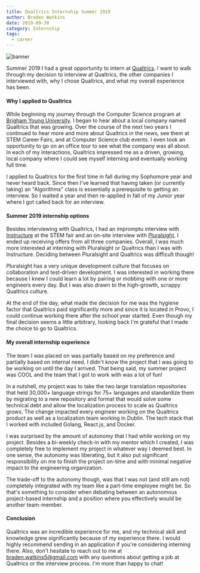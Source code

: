 ```yaml
---
title: Qualtrics Internship Summer 2019
author: Braden Watkins
date: 2019-09-30
category: Internship
tags:
  - career
---
```


![banner](./qualtrics.jpg)

Summer 2019 I had a great opportunity to intern at [Qualtrics]. I want to walk through my decision to interview at Qualtrics, the other companies I interviewed with, why I chose Qualtrics, and what my overall experience has been.

#### Why I applied to Qualtrics

While beginning my journey through the Computer Science program at [Brigham Young University]. I began to hear about a local company named Qualtrics that was growing. Over the course of the next two years I continued to hear more and more about Qualtrics in the news, see them at STEM Career Fairs, and at Computer Science club events. I even took an opportunity to go on an office tour to see what the company was all about. In each of my interactions, Qualtrics impressed me as a driven, growing, local company where I could see myself interning and eventually working full time.

I applied to Qualtrics for the first time in fall during my Sophomore year and never heard back. Since then I've learned that having taken (or currently taking) an "Algorithms" class is essentially a prerequisite to getting an interview. So I waited a year and then re-applied in fall of my Junior year where I got called back for an interview.

#### Summer 2019 internship options

Besides interviewing with Qualtrics, I had an impromptu interview with [Instructure] at the STEM fair and an on-site interview with [Pluralsight]. I ended up receiving offers from all three companies. Overall, I was much more interested at interning with Pluralsight or Qualtrics than I was with Instructure. Deciding between Pluralsight and Qualtrics was difficult though!

Pluralsight has a very unique development culture that focuses on collaboration and test-driven development. I was interested in working there because I knew I could learn a lot by pairing or mobbing with one or more engineers every day. But I was also drawn to the high-growth, scrappy Qualtrics culture.

At the end of the day, what made the decision for me was the hygiene factor that Qualtrics paid significantly more and since it is located in Provo, I could continue working there after the school year started. Even though my final decision seems a little arbitrary, looking back I'm grateful that I made the choice to go to Qualtrics.

#### My overall internship experience

The team I was placed on was partially based on my preference and partially based on internal need. I didn't know the project that I was going to be working on until the day I arrived. That being said, my summer project was COOL and the team that I got to work with was a lot of fun!

In a nutshell, my project was to take the two large translation repositories that held 30,000+ language strings for 75+ languages and standardize them by migrating to a new repository and format that would solve some technical debt and allow the localization process to scale as Qualtrics grows. The change impacted every engineer working on the Qualtrics product as well as a localization team working in Dublin. The tech stack that I worked with included Golang, React.js, and Docker.

I was surprised by the amount of autonomy that I had while working on my project. Besides a bi-weekly check-in with my mentor which I created, I was completely free to implement my project in whatever way I deemed best. In one sense, the autonomy was liberating, but it also put significant responsibility on me to finish the project on-time and with minimal negative impact to the engineering organization.

The trade-off to the autonomy though, was that I was not (and still am not) completely integrated with my team like a part-time employee might be. So that's something to consider when debating between an autonomous project-based internship and a position where you effectively would be another team-member.

#### Conclusion

Qualtrics was an incredible experience for me, and my technical skill and knowledge grew significantly because of my experience there. I would highly recommend sending in an application if you're considering interning there. Also, don't hesitate to reach out to me at braden.watkins5@gmail.com with any questions about getting a job at Qualtrics or the interview process. I'm more than happy to chat!

[qualtrics]: https://www.qualtrics.com/careers
[brigham young university]: https://www.byu.edu/
[instructure]: https://www.instructure.com/careers
[pluralsight]: https://www.pluralsight.com/careers
